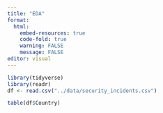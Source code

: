 ```yaml
---
title: "EDA"
format: 
  html:
    embed-resources: true
    code-fold: true
    warning: FALSE
    message: FALSE
editor: visual
---
```


```r
library(tidyverse)
library(readr)
df <- read.csv("../data/security_incidents.csv")
```
```r
table(df$Country)
```


